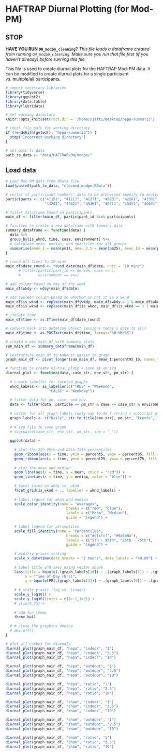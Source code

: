 # HAFTRAP Diurnal Plotting (for Mod-PM)

## STOP

**HAVE YOU RUN `OH_modpm_cleaning`?**
*This file loads a dataframe created from running `OH_modpm_cleaning`. Make sure you run that file first (if you haven't already) before running this file.*

This file is used to create diurnal plots for the HAFTRAP Mod-PM data. It can be modified to create diurnal plots for a single participant vs. multiple/all participants. 

```r
# import necessary libraries
library(tidyverse)
library(ggplot2)
library(data.table)
library(lubridate)
```

```r
# set working directory
knitr::opts_knit$set(root.dir = '/home/sjatti/Desktop/hepa-summer23')
```

```r
# check file path for working directory
if (!endsWith(getwd(), "hepa-summer23")) {
  stop("Incorrect working directory")
}
```

```r
# set path to data
path_to_data <- "data/HAFTRAP/OH/modpm/"
```

## Load data
```r
# Load Mod-PM data from RData file
load(paste0(path_to_data, "cleaned_modpm.RData"))
```

```r
# vector of participant numbers' data to be processed (modify to analyze specific participants)
participants <- c("41181", "41211", "41271", "42231", "42281", "42301", "42321",
                  "44241", "44621", "45361", "45411", "45451", "46591")

# filter dataframe based on participants
main_df <- filter(main_df, participant_id %in% participants)
```

```r
# function to create a new dataframe with summary data
summary_dataframe <- function(data) {
  data %>%
  group_by(is_wknd, time, case, environment) %>%
  # calculate mean, median, and quartiles for all groups
  summarise(mean_1 = mean(pm1), mean_2.5 = mean(pm25), mean_10 = mean(pm10), median_1 = median(pm1), median_2.5 = median(pm25), median_10 = median(pm10), percent5_1 = quantile(pm1, 0.05), percent25_1 = quantile(pm1, 0.25), percent75_1 = quantile(pm1, 0.75), percent95_1 = quantile(pm1, 0.95), percent5_2.5 = quantile(pm25, 0.05), percent25_2.5 = quantile(pm25, 0.25), percent75_2.5 = quantile(pm25, 0.75), percent95_2.5 = quantile(pm25, 0.95), percent5_10 = quantile(pm10, 0.05), percent25_10 = quantile(pm10, 0.25), percent75_10 = quantile(pm10, 0.75), percent95_10 = quantile(pm10, 0.95))
}
```

```r
# round all times to 10 mins
main_df$date_round <- round_date(main_df$date, unit = "10 mins")
      # filter(participant_id == person, case == c, 
      #        environment == env)
```

```r
# add column based on day of the week
main_df$wkdy <- wday(main_df$date)

# add boolean column based on whether or not it is a wknd
main_df$is_wknd <- replace(main_df$wkdy, main_df$wkdy > 1 & main_df$wkdy < 7, "FALSE")
main_df$is_wknd <- replace(main_df$is_wknd, main_df$is_wknd == 1 | main_df$is_wknd == 7, "TRUE")
```

```r
# isolate time
main_df$time <- as.ITime(main_df$date_round)

# convert back into datetime object (assigns today's date to all)
main_df$time <- as.POSIXct(main_df$time, format="%H:%M:%S")
```

```r
# create a new main_df with summary stats
sum_main_df <- summary_dataframe(main_df)

# restructure main_df to make it easier to graph
graph_main_df <- pivot_longer(sum_main_df, mean_1:percent95_10, names_to = c(".value", "particle"), names_sep = "_")
```

```r
# function to create diurnal plots + save as an svg
diurnal_plot <- function(data, case_str, env_str, pm_str) {
  
  # create labeller for faceted graphs
  wknd_labels <- as_labeller(c("TRUE" = "Weekend",
                    "FALSE" = "Weekday"))
  
  # filter data for pm, case, and env
  data <- filter(data, particle == pm_str & case == case_str & environment == env_str)
  
  # vector for all graph labels (only way to do f-string + subscript at the same time)
  graph_labels <- c("Daily", str_to_title(env_str), pm_str, "Trends", "During", str_to_title(case_str), "Period", "[ug/m^3]", "Concentration", "MOD-PM")
  
  # # svg file to save graph
  # svg(paste(case_str, env_str, pm_str, sep = "_"))
  
  ggplot(data) +
    
    # plot the 5th-95th and 25th-75th percentiles
    geom_ribbon(aes(x = time, ymin = percent5, ymax = percent95, fill = "#cfcfcf")) +
    geom_ribbon(aes(x = time, ymin = percent25, ymax = percent75, fill = "#9a9a9a")) +
    
    # plot the mean and median
    geom_line(aes(x = time, y = mean, color = "red")) +
    geom_line(aes(x = time, y = median, color = "blue")) +
    
    # facet based on wkdy vs. wknd
    facet_grid(is_wknd ~ ., labeller = wknd_labels) +
    
    # label legend for mean and median
    scale_color_identity(name = "Averages",
                            breaks = c("red", "blue"),
                            labels = c("Mean", "Median"),
                            guide = "legend") +
    
    # label legend for percentiles
    scale_fill_identity(name = "Percentiles",
                            breaks = c("#cfcfcf", "#9a9a9a"),
                            labels = c("5th - 95th", "25th - 75th"),
                            guide = "legend") +
    
    # modifiy y-axis scaling
    scale_x_datetime(date_breaks = "2 hours", date_labels = "%H:00") +
    
    # label title and axes using vector above
    labs(title = bquote(.(graph_labels[10]) ~ .(graph_labels[1]) ~ .(graph_labels[2]) ~ PM[.(graph_labels[3])] ~ .(graph_labels[4]) ~ .(graph_labels[5]) ~ .(graph_labels[6]) ~ .(graph_labels[7])),
         x = "Time of Day (hrs)",
         y = bquote(PM[.(graph_labels[3])] ~ .(graph_labels[9]) ~ .(graph_labels[8]))) +
    
    # # scale y-axis (log vs. linear)
    scale_y_log10() +
    scale_y_log10(limits = c(1e-2,1e2)) +
    # ylim(0,75) +
    
    # add fun theme
    theme_bw()
  
  # # close the graphics device
  # dev.off()
}
```

```r
# plot all combos for diurnals
diurnal_plot(graph_main_df, "hepa", "indoor", "1")
diurnal_plot(graph_main_df, "hepa", "indoor", "2.5")
diurnal_plot(graph_main_df, "hepa", "indoor", "10")

diurnal_plot(graph_main_df, "hepa", "outdoor", "1")
diurnal_plot(graph_main_df, "hepa", "outdoor", "2.5")
diurnal_plot(graph_main_df, "hepa", "outdoor", "10")

diurnal_plot(graph_main_df, "hepa", "ratio", "1")
diurnal_plot(graph_main_df, "hepa", "ratio", "2.5")
diurnal_plot(graph_main_df, "hepa", "ratio", "10")

diurnal_plot(graph_main_df, "sham", "indoor", "1")
diurnal_plot(graph_main_df, "sham", "indoor", "2.5")
diurnal_plot(graph_main_df, "sham", "indoor", "10")

diurnal_plot(graph_main_df, "sham", "outdoor", "1")
diurnal_plot(graph_main_df, "sham", "outdoor", "2.5")
diurnal_plot(graph_main_df, "sham", "outdoor", "10")

diurnal_plot(graph_main_df, "sham", "ratio", "1")
diurnal_plot(graph_main_df, "sham", "ratio", "2.5")
diurnal_plot(graph_main_df, "sham", "ratio", "10")
```
